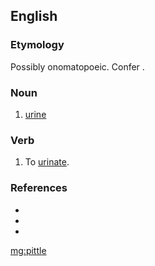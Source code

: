 ==English==

===Etymology===
Possibly onomatopoeic. Confer {{m|en|piddle}}.

===Noun===
{{en-noun|-}}

# {{label|en|Northumbria}} [[urine]]

===Verb===
{{en-verb|pittl}}

# {{label|en|Northumbria}} To [[urinate]].

===References===
* {{R:Northeast Dialect 2005}}
* {{R:New Geordie Dictionary 1987}}
* {{R:Todds Geordie 1977}}

[[mg:pittle]]